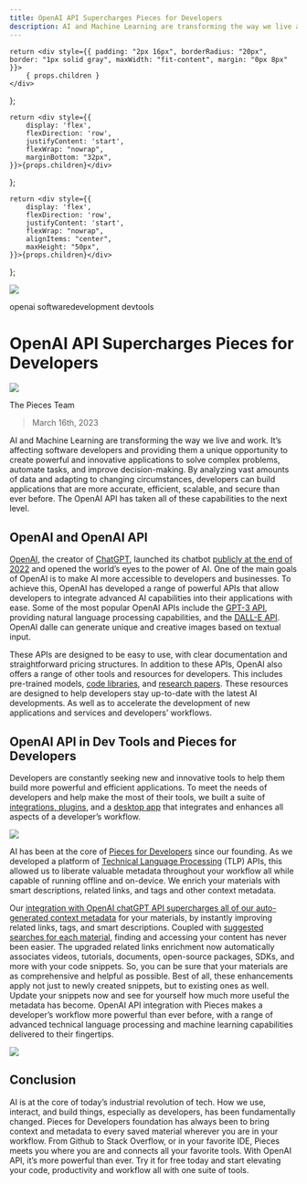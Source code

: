 ```yaml
---
title: OpenAI API Supercharges Pieces for Developers
description: AI and Machine Learning are transforming the way we live and work.  It’s affecting software developers and providing them a unique opportunity to create powerful and innovative applications to solve complex problems, automate tasks, and improve decision-making. By analyzing vast amounts of data and adapting to changing circumstances, developers can build applications that are more accurate, efficient, scalable, and secure than ever before. The OpenAI API has taken all of these capabilities to the next level.
---
```


<link rel="canonical" href="https://code.pieces.app/blog/openai-api-supercharges-developer-workflow-pieces" />

    return <div style={{ padding: "2px 16px", borderRadius: "20px", border: "1px solid gray", maxWidth: "fit-content", margin: "0px 8px" }}>
        { props.children }
    </div>
};

    return <div style={{
        display: 'flex',
        flexDirection: 'row',
        justifyContent: 'start',
        flexWrap: "nowrap",
        marginBottom: "32px",
    }}>{props.children}</div>
};

    return <div style={{
        display: 'flex',
        flexDirection: 'row',
        justifyContent: 'start',
        flexWrap: "nowrap",
        alignItems: "center",
        maxHeight: "50px",
    }}>{props.children}</div>
};

![](/assets/blog/articles/open_api_developers.jpeg)

<GridFlexRow><Tag>openai</Tag> <Tag>software</Tag><Tag>development</Tag> <Tag>devtools</Tag></GridFlexRow>

# OpenAI API Supercharges Pieces for Developers

<AuthorRow>
    <Image margin-top={"0px"} margin-bottom={"0px"} border-radius={"20px"} width={"35px"} src={"/assets/pieces_light.png"} />
    <p style={{ marginLeft: "8px"}}>The Pieces Team</p>
</AuthorRow>

> March 16th, 2023

AI and Machine Learning are transforming the way we live and work.  It’s affecting software developers and providing them a unique opportunity to create powerful and innovative applications to solve complex problems, automate tasks, and improve decision-making. By analyzing vast amounts of data and adapting to changing circumstances, developers can build applications that are more accurate, efficient, scalable, and secure than ever before. The OpenAI API has taken all of these capabilities to the next level.

## OpenAI and OpenAI API

<a href="https://openai.com/about">OpenAI</a>, the creator of <a href="https://chat.openai.com/auth/login">ChatGPT</a>, launched its chatbot <a href="https://openai.com/blog/chatgpt">publicly at the end of 2022</a> and opened the world’s eyes to the power of AI. One of the main goals of OpenAI is to make AI more accessible to developers and businesses.  To achieve this, OpenAI  has developed a range of powerful APIs that allow developers to integrate advanced AI capabilities into their applications with ease. Some of the most popular OpenAI APIs include the <a href="https://openai.com/product#gpt">GPT-3 API</a>, providing natural language processing capabilities, and the <a href="https://labs.openai.com/">DALL-E API</a>. OpenAI dalle can generate unique and creative images based on textual input.

These APIs are designed to be easy to use, with clear documentation and straightforward pricing structures. In addition to these APIs, OpenAI also offers a range of other tools and resources for developers. This includes pre-trained models, <a href="https://platform.openai.com/docs/libraries/r">code libraries</a>, and <a href="https://openai.com/research">research papers</a>. These resources are designed to help developers stay up-to-date with the latest AI developments. As well as to accelerate the development of new applications and services and developers’ workflows.

## OpenAI API in Dev Tools and Pieces for Developers
Developers are constantly seeking new and innovative tools to help them build more powerful and efficient applications. To meet the needs of developers and help make the most of their tools, we built a suite of <a href="https://code.pieces.app/plugins">integrations, plugins</a>, and a <a href="https://code.pieces.app/install">desktop app</a> that integrates and enhances all aspects of a developer’s workflow.

![](https://uploads-ssl.webflow.com/6143afec68f555387049efb3/6413278dc8f867e835b70b96_pieces-products_8e26792f2cc85373c4311c6f61f9bec2_800.jpg)

AI has been at the core of <a href="https://code.pieces.app/about">Pieces for Developers</a> since our founding.  As we developed a platform of <a href="https://www.runtime.dev/">Technical Language Processing</a> (TLP) APIs, this allowed us to liberate valuable metadata throughout your workflow all while capable of running offline and on-device. We enrich your materials with smart descriptions, related links, and tags and other context metadata.

Our <a href="https://code.pieces.app/updates/pieces-for-developers-desktop-app-1103-and-pieces-os-320-10x-enrichment-with-gpt-3-workflow-reference-events-and-a-4x-performance-boost">integration with OpenAI chatGPT API supercharges all of our auto-generated context metadata</a> for your materials, by instantly improving related links, tags, and smart descriptions. Coupled with <a href="https://code.pieces.app/updates/pieces-desktop-app-github-integration">suggested searches for each material</a>, finding and accessing your content has never been easier. The upgraded related links enrichment now automatically associates videos, tutorials, documents, open-source packages, SDKs, and more with your code snippets. So, you can be sure that your materials are as comprehensive and helpful as possible.
Best of all, these enhancements apply not just to newly created snippets, but to existing ones as well. Update your snippets now and see for yourself how much more useful the metadata has become. OpenAI API integration with Pieces makes a developer’s workflow more powerful than ever before, with a range of advanced technical language processing and machine learning capabilities delivered to their fingertips.

![](https://uploads-ssl.webflow.com/6143afec68f555387049efb3/63dbd3baa6337edee16600a1_GPT_ENRICHED_CONTEXT_1333ee820b98c98fd64802d0321f6dce.gif)

## Conclusion

AI is at the core of today’s industrial revolution of tech. How we use, interact, and build things, especially as developers, has been fundamentally changed. Pieces for Developers foundation has always been to bring context and metadata to every saved material wherever you are in your workflow. From Github to Stack Overflow, or in your favorite IDE, Pieces meets you where you are and connects all your favorite tools. With OpenAI API, it’s more powerful than ever. Try it for free today and start elevating your code, productivity and workflow all with one suite of tools.